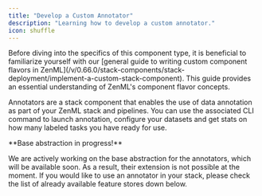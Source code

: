 ```yaml
---
title: "Develop a Custom Annotator"
description: "Learning how to develop a custom annotator."
icon: shuffle
---
```


<Info>
  Before diving into the specifics of this component type, it is beneficial to familiarize yourself with our [general guide to writing custom component flavors in ZenML](/v/0.66.0/stack-components/stack-deployment/implement-a-custom-stack-component). This guide provides an essential understanding of ZenML's component flavor concepts.
</Info>

Annotators are a stack component that enables the use of data annotation as part of your ZenML stack and pipelines. You can use the associated CLI command to launch annotation, configure your datasets and get stats on how many labeled tasks you have ready for use.

<Note>
**Base abstraction in progress!**

We are actively working on the base abstraction for the annotators, which will be available soon. As a result, their extension is not possible at the moment. If you would like to use an annotator in your stack, please check the list of already available feature stores down below.

</Note>
